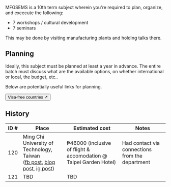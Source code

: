 MFGSEMS is a 10th term subject wherein you're required to plan, organize, and excecute the following:

* 7 workshops / cultural development
* 7 seminars

This may be done by visiting manufacturing plants and holding talks there.

## Planning

Ideally, this subject must be planned at least a year in advance. The entire batch must discuss what are the available options, on whether international or local, the budget, etc.. 

Below are potentially useful links for planning.

<a href="https://en.wikipedia.org/wiki/Visa_requirements_for_Philippine_citizens" target="_blank"><button className="btn" >Visa-free countries ↗️</button></a>

## History

| ID # | Place | Estimated cost | Notes |
| --- | --- | --- | --- |
| 120 | Ming Chi University of Technology, Taiwan<br/>([fb post](https://www.facebook.com/MCUTOIA/posts/pfbid037fKLFbyRfvbu2mowYTtFEGy2GeKYcu5FjaFdYEC37yysGNpKhWfdTZoUyhpTGzWCl), [blog post](https://web.archive.org/web/20240607133811/https://oia.mcut.edu.tw/p/406-1036-65220,r905.php?Lang=zh-tw), [ig post](https://www.instagram.com/p/C4eamQ_r_F1)) | ₱46000 (inclusive of flight & accomodation @ Taipei Garden Hotel) | Had contact via connections from the department 
| 121 | TBD | TBD